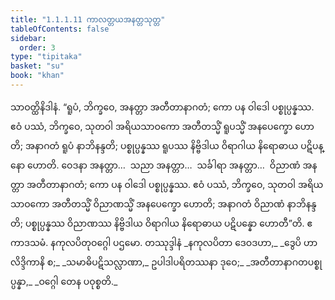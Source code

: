 ```yaml
---
title: "1.1.1.11 ကာလတ္တယအနတ္တသုတ္တ"
tableOfContents: false
sidebar:
  order: 3
type: "tipitaka"
basket: "su"
book: "khan"
---
```



<DynamicBreadcrumb />

<Division number="11" book="khan">

<Paragraph number="93" book="khan">
သာဝတ္ထိနိဒါနံ. “ရူပံ, ဘိက္ခဝေ, အနတ္တာ အတီတာနာဂတံ; ကော ပန ဝါဒေါ ပစ္စုပ္ပန္နဿ. ဧဝံ ပဿံ, ဘိက္ခဝေ, သုတဝါ အရိယသာဝကော အတီတသ္မိံ ရူပသ္မိံ အနပေက္ခော ဟောတိ; အနာဂတံ ရူပံ နာဘိနန္ဒတိ; ပစ္စုပ္ပန္နဿ ရူပဿ နိဗ္ဗိဒါယ ဝိရာဂါယ နိရောဓာယ ပဋိပန္နော ဟောတိ. ဝေဒနာ အနတ္တာ…  သညာ အနတ္တာ…  သင်္ခါရာ အနတ္တာ…  ဝိညာဏံ အနတ္တာ အတီတာနာဂတံ; ကော ပန ဝါဒေါ ပစ္စုပ္ပန္နဿ. ဧဝံ ပဿံ, ဘိက္ခဝေ, သုတဝါ အရိယသာဝကော အတီတသ္မိံ ဝိညာဏသ္မိံ အနပေက္ခော ဟောတိ; အနာဂတံ ဝိညာဏံ နာဘိနန္ဒတိ; ပစ္စုပ္ပန္နဿ ဝိညာဏဿ နိဗ္ဗိဒါယ ဝိရာဂါယ နိရောဓာယ ပဋိပန္နော ဟောတီ”တိ.

</Paragraph>
</Division>

<Paragraph number="94" type="center" book="khan">
ဧကာဒသမံ.



</Paragraph>

<Paragraph number="95" type="center" book="khan">
နကုလပိတုဝဂ္ဂေါ ပဌမော.



</Paragraph>

<Paragraph number="96" type="center" book="khan">
တဿုဒ္ဒါနံ


</Paragraph>

<Paragraph number="97" type="verses" book="khan">
_နကုလပိတာ ဒေဝဒဟာ,_  
_ဒွေပိ ဟာလိဒ္ဒိကာနိ စ;_  
_သမာဓိပဋိသလ္လာဏာ,_  
ဥပါဒါပရိတဿနာ ဒုဝေ;_  
_အတီတာနာဂတပစ္စုပ္ပန္နာ,_  
_ဝဂ္ဂေါ တေန ပဝုစ္စတိ._
</Paragraph>